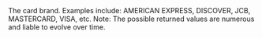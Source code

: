   

  

<ResponseField name="Brand" type="string" default="">    
The card brand. Examples include: AMERICAN EXPRESS, DISCOVER, JCB, MASTERCARD, VISA, etc.  
Note: The possible returned values are numerous and liable to evolve over time. 
</ResponseField>
